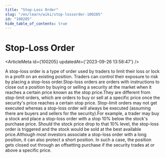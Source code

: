```yaml
---
title: "Stop-Loss Order"
slug: "/en/learn/wiki/stop-lossorder-100205"
id: "100205"
hide_table_of_contents: true
---
```



# Stop-Loss Order

<ArticleMeta id={100205} updatedAt={'2023-09-26 13:58:47'} />
<div className='border-solid border-b border-t-0 my-4 border-[var(--ifm-color-gray-300)]' />

A stop-loss order is a type of order used by traders to limit their loss or lock in a profit on an existing position. Traders can control their exposure to risk by placing a stop-loss order.Stop-loss orders are orders with instructions to close out a position by buying or selling a security at the market when it reaches a certain price known as the stop price.They are different from stop-limit orders, which are orders to buy or sell at a specific price once the security's price reaches a certain stop price. Stop-limit orders may not get executed whereas a stop-loss order will always be executed (assuming there are buyers and sellers for the security).For example, a trader may buy a stock and place a stop-loss order with a stop 10% below the stock's purchase price. Should the stock price drop to that 10% level, the stop-loss order is triggered and the stock would be sold at the best available price.Although most investors associate a stop-loss order with a long position, it can also protect a short position. In such a case, the position gets closed out through an offsetting purchase if the security trades at or above a specific price.
